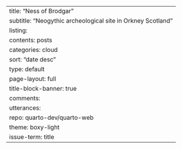 ---
title: "Ness of Brodgar"
subtitle: "Neogythic archeological site in Orkney Scotland"
listing:
  contents: posts
  categories: cloud
  sort: "date desc"
  type: default
page-layout: full
title-block-banner: true
comments: 
    utterances: 
      repo: quarto-dev/quarto-web
      theme: boxy-light
      issue-term: title
---